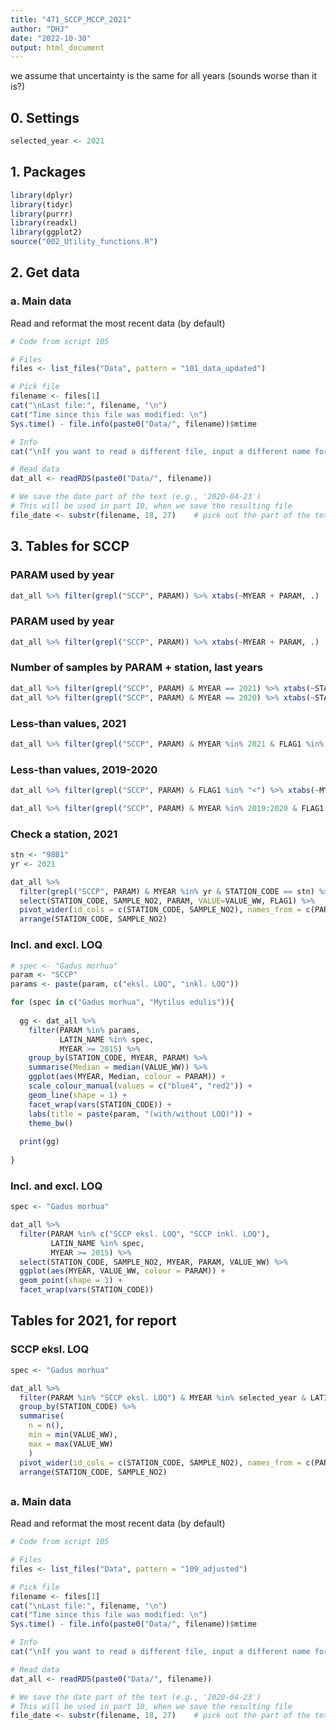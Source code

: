 ```yaml
---
title: "471_SCCP_MCCP_2021"
author: "DHJ"
date: "2022-10-30"
output: html_document
---
```


 we assume that uncertainty is the same for all years (sounds worse than it is?)

## 0. Settings  
```r

selected_year <- 2021

```


## 1. Packages  
```r

library(dplyr)
library(tidyr)
library(purrr)
library(readxl)
library(ggplot2)
source("002_Utility_functions.R")

```


## 2. Get data  

### a. Main data  
Read and reformat the most recent data (by default)     
```r

# Code from script 105

# Files 
files <- list_files("Data", pattern = "101_data_updated")

# Pick file
filename <- files[1]
cat("\nLast file:", filename, "\n")
cat("Time since this file was modified: \n")
Sys.time() - file.info(paste0("Data/", filename))$mtime 

# Info
cat("\nIf you want to read a different file, input a different name for 'filename' \n")

# Read data
dat_all <- readRDS(paste0("Data/", filename))

# We save the date part of the text (e.g., '2020-04-23')
# This will be used in part 10, when we save the resulting file
file_date <- substr(filename, 18, 27)    # pick out the part of the text from character no. 17 to no. 26

```

## 3. Tables for SCCP    

### PARAM used by year    
```r

dat_all %>% filter(grepl("SCCP", PARAM)) %>% xtabs(~MYEAR + PARAM, .)

```

### PARAM used by year    
```r

dat_all %>% filter(grepl("SCCP", PARAM)) %>% xtabs(~MYEAR + PARAM, .)

```

### Number of samples by PARAM + station, last years   
```r

dat_all %>% filter(grepl("SCCP", PARAM) & MYEAR == 2021) %>% xtabs(~STATION_CODE + PARAM, .)
dat_all %>% filter(grepl("SCCP", PARAM) & MYEAR == 2020) %>% xtabs(~STATION_CODE + PARAM, .)

```
### Less-than values, 2021      

```r

dat_all %>% filter(grepl("SCCP", PARAM) & MYEAR %in% 2021 & FLAG1 %in% "<") %>% xtabs(~STATION_CODE + MYEAR + PARAM, .)

```

### Less-than values, 2019-2020    

```r

dat_all %>% filter(grepl("SCCP", PARAM) & FLAG1 %in% "<") %>% xtabs(~MYEAR + PARAM, .)

dat_all %>% filter(grepl("SCCP", PARAM) & MYEAR %in% 2019:2020 & FLAG1 %in% "<") %>% xtabs(~STATION_CODE + MYEAR + PARAM, .)

```

### Check a station, 2021  

```r

stn <- "98B1"  
yr <- 2021  

dat_all %>% 
  filter(grepl("SCCP", PARAM) & MYEAR %in% yr & STATION_CODE == stn) %>%
  select(STATION_CODE, SAMPLE_NO2, PARAM, VALUE=VALUE_WW, FLAG1) %>%
  pivot_wider(id_cols = c(STATION_CODE, SAMPLE_NO2), names_from = c(PARAM), values_from = c(VALUE, FLAG1)) %>%
  arrange(STATION_CODE, SAMPLE_NO2)

```


### Incl. and excl. LOQ  
```r

# spec <- "Gadus morhua"
param <- "SCCP"
params <- paste(param, c("eksl. LOQ", "inkl. LOQ"))

for (spec in c("Gadus morhua", "Mytilus edulis")){
  
  gg <- dat_all %>% 
    filter(PARAM %in% params,
           LATIN_NAME %in% spec,
           MYEAR >= 2015) %>%
    group_by(STATION_CODE, MYEAR, PARAM) %>%
    summarise(Median = median(VALUE_WW)) %>%
    ggplot(aes(MYEAR, Median, colour = PARAM)) +
    scale_colour_manual(values = c("blue4", "red2")) +
    geom_line(shape = 1) +
    facet_wrap(vars(STATION_CODE)) +
    labs(title = paste(param, "(with/without LOQ)")) +
    theme_bw()
  
  print(gg)
  
}

```


### Incl. and excl. LOQ  
```r

spec <- "Gadus morhua"

dat_all %>% 
  filter(PARAM %in% c("SCCP eksl. LOQ", "SCCP inkl. LOQ"),
         LATIN_NAME %in% spec,
         MYEAR >= 2015) %>%
  select(STATION_CODE, SAMPLE_NO2, MYEAR, PARAM, VALUE_WW) %>%
  ggplot(aes(MYEAR, VALUE_WW, colour = PARAM)) +
  geom_point(shape = 1) +
  facet_wrap(vars(STATION_CODE))

```


## Tables for 2021, for report    

### SCCP eksl. LOQ   

```r

spec <- "Gadus morhua"

dat_all %>% 
  filter(PARAM %in% "SCCP eksl. LOQ") & MYEAR %in% selected_year & LATIN_NAME %in% spec) %>%
  group_by(STATION_CODE) %>%
  summarise(
    n = n(), 
    min = min(VALUE_WW),
    max = max(VALUE_WW)
    )
  pivot_wider(id_cols = c(STATION_CODE, SAMPLE_NO2), names_from = c(PARAM), values_from = c(VALUE, FLAG1)) %>%
  arrange(STATION_CODE, SAMPLE_NO2) 

```


## 

### a. Main data  
Read and reformat the most recent data (by default)     
```r

# Code from script 105

# Files 
files <- list_files("Data", pattern = "109_adjusted")

# Pick file
filename <- files[1]
cat("\nLast file:", filename, "\n")
cat("Time since this file was modified: \n")
Sys.time() - file.info(paste0("Data/", filename))$mtime 

# Info
cat("\nIf you want to read a different file, input a different name for 'filename' \n")

# Read data
dat_all <- readRDS(paste0("Data/", filename))

# We save the date part of the text (e.g., '2020-04-23')
# This will be used in part 10, when we save the resulting file
file_date <- substr(filename, 18, 27)    # pick out the part of the text from character no. 17 to no. 26

```


